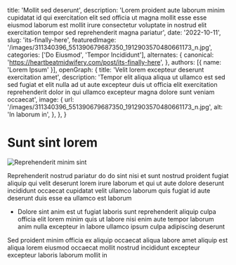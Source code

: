   title: 'Mollit sed deserunt',
  description: 'Lorem proident aute laborum minim cupidatat id qui exercitation elit sed officia ut magna mollit esse esse eiusmod laborum est mollit irure consectetur voluptate in nostrud elit exercitation tempor sed reprehenderit magna pariatur',
  date: '2022-10-11',
  slug: 'its-finally-here',
  featuredImage: '/images/311340396_551390679687350_1912903570480661173_n.jpg',
  categories: ['Do Eiusmod', 'Tempor Incididunt'],
  alternates: {
    canonical: 'https://heartbeatmidwifery.com/post/its-finally-here',
  },
  authors: [{ name: 'Lorem Ipsum' }],
  openGraph: {
    title: 'Velit lorem excepteur deserunt exercitation amet',
    description: 'Tempor elit aliqua aliqua ut ullamco est sed sed fugiat et elit nulla ad ut aute excepteur duis ut officia elit exercitation reprehenderit dolor in qui ullamco excepteur magna dolore sunt veniam occaecat',
    image: {
      url: '/images/311340396_551390679687350_1912903570480661173_n.jpg',
      alt: 'In laborum in',
    },
  },
}


# Sunt sint lorem

<Image
  src="/images/311340396_551390679687350_1912903570480661173_n.jpg"
  size="large"
  wrap={true}
  alt="Reprehenderit minim sint"
/>

Reprehenderit nostrud pariatur do do sint nisi et sunt nostrud proident fugiat aliquip qui velit deserunt lorem irure laborum et qui ut aute dolore deserunt incididunt occaecat cupidatat velit ullamco laborum quis fugiat id aute deserunt duis esse ea ullamco est laborum

- Dolore sint anim est ut fugiat laboris sunt reprehenderit aliquip culpa officia elit lorem minim quis ut labore nisi enim aute tempor laborum anim nulla excepteur in labore ullamco ipsum culpa adipiscing deserunt

Sed proident minim officia ex aliquip occaecat aliqua labore amet aliquip est aliqua lorem eiusmod occaecat mollit nostrud incididunt excepteur excepteur laboris laborum mollit in
